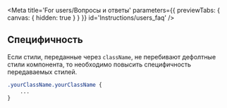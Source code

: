 
<Meta
    title='For users/Вопросы и ответы'
    parameters={{ previewTabs: { canvas: { hidden: true } } }}
    id='Instructions/users_faq'
/>

## Специфичность

Если стили, переданные через `className`, не перебивают дефолтные стили компонента, 
то необходимо повысить специфичность передаваемых стилей.

```css
.yourClassName.yourClassName {
    ...
}
```
